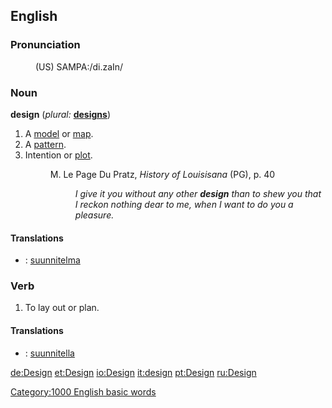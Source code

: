 ==English==

===Pronunciation===
:(US) SAMPA:/di.zaIn/

===Noun===
'''design'''  (''plural:'' '''[[designs]]''')
# A [[model]] or [[map]].
# A [[pattern]].
# Intention or [[plot]].
#:M. Le Page Du Pratz, <i>History of Louisisana</i> (PG), p. 40
#:: <i>I give it you without any other <b>design</b> than to shew you that I reckon nothing dear to me, when I want to do you a pleasure.</i>

====Translations====
*{{fi}}: [[suunnitelma]]

===Verb===
{{en-infl-reg-consonant|design||}}
# To lay out or plan.

====Translations====
*{{fi}}: [[suunnitella]]


[[Category:1000 English basic words]]

[[de:Design]]
[[et:Design]]
[[io:Design]]
[[it:design]]
[[pt:Design]]
[[ru:Design]]